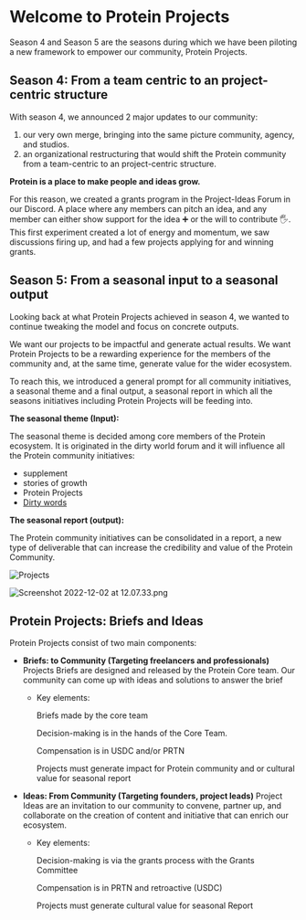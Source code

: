 
# Welcome to Protein Projects

Season 4 and Season 5 are the seasons during which we have been piloting a new framework to empower our community, Protein Projects.

## Season 4: From a team centric to an project-centric structure

With season 4, we announced 2 major updates to our community: 

1. our very own merge, bringing into the same picture community, agency, and studios.
2. an organizational restructuring that would shift the Protein community from a team-centric to an project-centric structure.

**Protein is a place to make people and ideas grow.**

For this reason, we created a grants program in the Project-Ideas Forum in our Discord. A place where any members can pitch an idea, and any member can either show support for the idea ➕ or the will to contribute 🖐️. This first experiment created a lot of energy and momentum, we saw discussions firing up, and had a few projects applying for and winning grants. 

## Season 5: From a seasonal input to a seasonal output

Looking back at what Protein Projects achieved in season 4, we wanted to continue tweaking the model and focus on concrete outputs.

We want our projects to be impactful and generate actual results. We want Protein Projects to be a rewarding experience for the members of the community and, at the same time, generate value for the wider ecosystem.

To reach this, we introduced a general prompt for all community initiatives, a seasonal theme and a final output, a seasonal report in which all the seasons initiatives including Protein Projects will be feeding into. 

**The seasonal theme (Input):** 

The seasonal theme is decided among core members of the Protein ecosystem. It is originated in the dirty world forum and it will influence all the Protein community initiatives: 

- supplement
- stories of growth
- Protein Projects
- [Dirty words](https://discord.com/channels/796712320565772301/1047848474378522716)
    

**The seasonal report (output):** 

The Protein community initiatives can be consolidated in a report, a new type of deliverable that can increase the credibility and value of the Protein Community. 


<Image src="/projects.png" alt="Projects" width={3298} height={1516} />

![Screenshot 2022-12-02 at 12.07.33.png](https://s3-us-west-2.amazonaws.com/secure.notion-static.com/8736e6f9-7a3b-41fd-adb8-0c565e986fc7/Screenshot_2022-12-02_at_12.07.33.png)

## Protein Projects: Briefs and Ideas

Protein Projects consist of two main components:

- **Briefs: to Community (Targeting freelancers and professionals)** Projects Briefs are designed and released by the Protein Core team. Our community can come up with ideas and solutions to answer the brief
    - Key elements:
        
        Briefs made by the core team
        
        Decision-making is in the hands of the Core Team.
        
        Compensation is in USDC and/or PRTN
        
        Projects must generate impact for Protein community and or cultural value for seasonal report
        
- **Ideas: From Community (Targeting founders, project leads)** Project Ideas are an invitation to our community to convene, partner up, and collaborate on the creation of content and initiative that can enrich our ecosystem.
    - Key elements:
        
        Decision-making is via the grants process with the Grants Committee
        
        Compensation is in PRTN and retroactive (USDC)
        
        Projects must generate cultural value for seasonal Report


